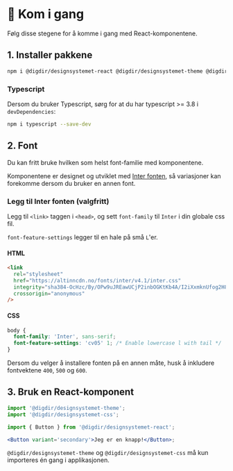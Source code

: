 
<Meta title='Kom i gang' />

# 🚀 Kom i gang

Følg disse stegene for å komme i gang med React-komponentene.

## 1. Installer pakkene

```sh
npm i @digdir/designsystemet-react @digdir/designsystemet-theme @digdir/designsystemet-css
```

### Typescript

Dersom du bruker Typescript, sørg for at du har typescript >= 3.8 i `devDependencies`:

```sh
npm i typescript --save-dev
```

## 2. Font

Du kan fritt bruke hvilken som helst font-familie med komponentene.

Komponentene er designet og utviklet med [Inter fonten](https://github.com/rsms/inter), så variasjoner kan forekomme dersom du bruker en annen font.

### Legg til Inter fonten (valgfritt)

Legg til `<link>` taggen i `<head>`, og sett `font-family` til `Inter` i din globale css fil.

`font-feature-settings` legger til en hale på små `L`'er.

#### HTML

```html
<link
  rel="stylesheet"
  href="https://altinncdn.no/fonts/inter/v4.1/inter.css"
  integrity="sha384-OcHzc/By/OPw9uJREawUCjP2inbOGKtKb4A/I2iXxmknUfog2H8Adx71tWVZRscD"
  crossorigin="anonymous"
/>
```

#### CSS

```css
body {
  font-family: 'Inter', sans-serif;
  font-feature-settings: 'cv05' 1; /* Enable lowercase l with tail */
}
```

Dersom du velger å installere fonten på en annen måte, husk å inkludere fontvektene `400`, `500` og `600`.

## 3. Bruk en React-komponent

```jsx
import '@digdir/designsystemet-theme';
import '@digdir/designsystemet-css';

import { Button } from '@digdir/designsystemet-react';

<Button variant='secondary'>Jeg er en knapp!</Button>;
```

`@digdir/designsystemet-theme` og `@digdir/designsystemet-css` må kun importeres én gang i applikasjonen.
